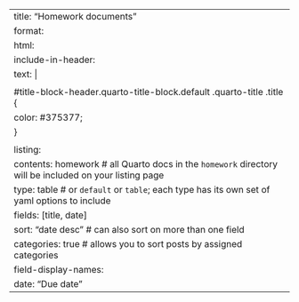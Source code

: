 ---
title: "Homework documents"
format: 
   html:
     include-in-header: 
        text: |
          <style>
          #title-block-header.quarto-title-block.default .quarto-title .title {
          color: #375377;
          }
          </style>
listing: 
  contents: homework # all Quarto docs in the `homework` directory will be included on your listing page
  type: table # or `default` or `table`; each type has its own set of yaml options to include
  fields: [title, date]
  sort: "date desc" # can also sort on more than one field
  categories: true # allows you to sort posts by assigned categories 
  field-display-names:
    date: "Due date"
---